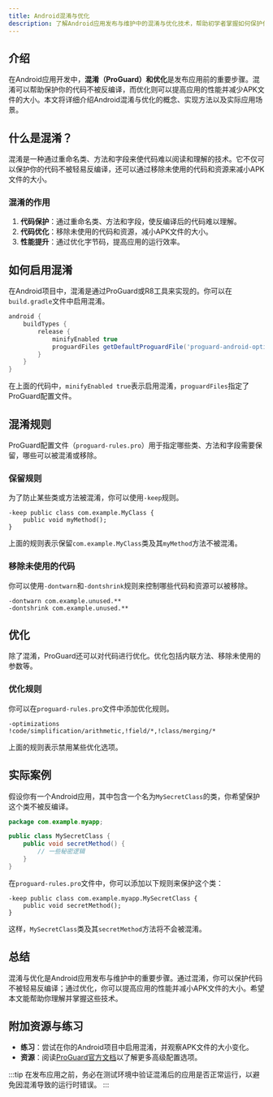 ```yaml
---
title: Android混淆与优化
description: 了解Android应用发布与维护中的混淆与优化技术，帮助初学者掌握如何保护代码并提升应用性能。
---
```


## 介绍

在Android应用开发中，**混淆（ProGuard）**和**优化**是发布应用前的重要步骤。混淆可以帮助保护你的代码不被反编译，而优化则可以提高应用的性能并减少APK文件的大小。本文将详细介绍Android混淆与优化的概念、实现方法以及实际应用场景。

## 什么是混淆？

混淆是一种通过重命名类、方法和字段来使代码难以阅读和理解的技术。它不仅可以保护你的代码不被轻易反编译，还可以通过移除未使用的代码和资源来减小APK文件的大小。

### 混淆的作用

1. **代码保护**：通过重命名类、方法和字段，使反编译后的代码难以理解。
2. **代码优化**：移除未使用的代码和资源，减小APK文件的大小。
3. **性能提升**：通过优化字节码，提高应用的运行效率。

## 如何启用混淆

在Android项目中，混淆是通过ProGuard或R8工具来实现的。你可以在`build.gradle`文件中启用混淆。

```groovy
android {
    buildTypes {
        release {
            minifyEnabled true
            proguardFiles getDefaultProguardFile('proguard-android-optimize.txt'), 'proguard-rules.pro'
        }
    }
}
```

在上面的代码中，`minifyEnabled true`表示启用混淆，`proguardFiles`指定了ProGuard配置文件。

## 混淆规则

ProGuard配置文件（`proguard-rules.pro`）用于指定哪些类、方法和字段需要保留，哪些可以被混淆或移除。

### 保留规则

为了防止某些类或方法被混淆，你可以使用`-keep`规则。

```proguard
-keep public class com.example.MyClass {
    public void myMethod();
}
```

上面的规则表示保留`com.example.MyClass`类及其`myMethod`方法不被混淆。

### 移除未使用的代码

你可以使用`-dontwarn`和`-dontshrink`规则来控制哪些代码和资源可以被移除。

```proguard
-dontwarn com.example.unused.**
-dontshrink com.example.unused.**
```

## 优化

除了混淆，ProGuard还可以对代码进行优化。优化包括内联方法、移除未使用的参数等。

### 优化规则

你可以在`proguard-rules.pro`文件中添加优化规则。

```proguard
-optimizations !code/simplification/arithmetic,!field/*,!class/merging/*
```

上面的规则表示禁用某些优化选项。

## 实际案例

假设你有一个Android应用，其中包含一个名为`MySecretClass`的类，你希望保护这个类不被反编译。

```java
package com.example.myapp;

public class MySecretClass {
    public void secretMethod() {
        // 一些秘密逻辑
    }
}
```

在`proguard-rules.pro`文件中，你可以添加以下规则来保护这个类：

```proguard
-keep public class com.example.myapp.MySecretClass {
    public void secretMethod();
}
```

这样，`MySecretClass`类及其`secretMethod`方法将不会被混淆。

## 总结

混淆与优化是Android应用发布与维护中的重要步骤。通过混淆，你可以保护代码不被轻易反编译；通过优化，你可以提高应用的性能并减小APK文件的大小。希望本文能帮助你理解并掌握这些技术。

## 附加资源与练习

- **练习**：尝试在你的Android项目中启用混淆，并观察APK文件的大小变化。
- **资源**：阅读[ProGuard官方文档](https://www.guardsquare.com/proguard)以了解更多高级配置选项。

:::tip
在发布应用之前，务必在测试环境中验证混淆后的应用是否正常运行，以避免因混淆导致的运行时错误。
:::